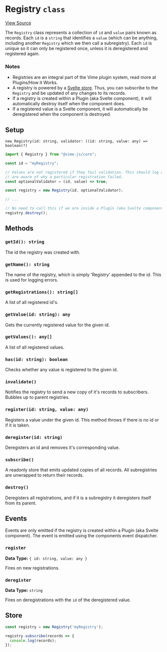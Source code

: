 
<Meta title="API/Registry" />

# Registry `class`

[View Source](https://github.com/vime-js/vime/blob/master/packages/vime-core/src/player/Registry.js)

The `Registry` class represents a collection of `id` and `value` pairs known as records. Each `id` is a `string`
that identifies a `value` (which can be anything, including another `Registry` which we then call a subregistry).
Each `id` is unique so it can only be registered once, unless it is deregistered and registered again.

### Notes

- Registries are an integral part of the Vime plugin system, read more 
  at <LinkTo kind="packages-player-plugins-introduction-how-it-works--page">Plugins/How it Works</LinkTo>.
- A registry is powered by a [Svelte store](https://svelte.dev/docs#svelte_store). Thus, you can
  subscribe to the `Registry` and be updated of any changes to its records.
- If a registry is created within a Plugin (aka Svelte component), it will automatically destroy
  itself when the component does.
- If a registered value is a Svelte component, it will automatically be deregistered
  when the component is destroyed.

## Setup

`new Registry(id: string, validator: ((id: string, value: any) => boolean)?)`

```js
import { Registry } from "@vime-js/core";

const id = "myRegistry";

// Values are not registered if they fail validation. This should log a message so developers
// are aware of why a particular registration failed.
const optionalValidator = (id, value) => true;

const registry = new Registry(id, optionalValidator);

// ...

// No need to call this if we are inside a Plugin (aka Svelte component).
registry.destroy();
```

## Methods

### `getId(): string`

The id the registry was created with.

### `getName(): string`

The name of the registry, which is simply 'Registry' appended to the id. This is used for logging errors.

### `getRegistrations(): string[]`

A list of all registered id's.

### `getValue(id: string): any`

Gets the currently registered value for the given id.

### `getValues(): any[]`

A list of all registered values.

### `has(id: string): boolean`

Checks whether any value is registered to the given id.

### `invalidate()`

Notifies the registry to send a new copy of it's records to subscribers. Bubbles up to parent registries.

### `register(id: string, value: any)`

Registers a value under the given id. This method throws if there is no id or if it is taken.

### `deregister(id: string)`

Deregisters an id and removes it's corresponding value.

### `subscribe()`

A readonly store that emits updated copies of all records. All subregistries are unwrapped to return their records.

### `destroy()`

Deregisters all registrations, and if it is a subregistry it deregisters itself from its parent.

## Events

Events are only emitted if the registry is created within a Plugin (aka Svelte component). The event
is emitted using the components event dispatcher.

### `register`

**Data Type:** `{ id: string, value: any }`

Fires on new registrations.

### `deregister`

**Data Type:** `string`

Fires on deregistrations with the `id` of the deregistered value.

## Store

```js
const registry = new Registry('myRegistry');

registry.subscribe(records => {
  console.log(records);
});
```
